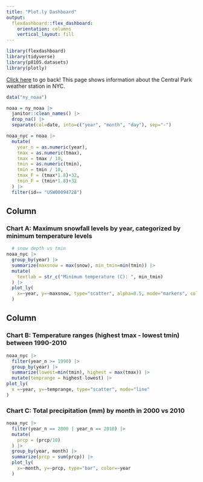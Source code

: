 ```yaml
---
title: "Plot.ly Dashboard"
output: 
  flexdashboard::flex_dashboard:
    orientation: columns
    vertical_layout: fill
---
```


```r
library(flexdashboard)
library(tidyverse)
library(p8105.datasets)
library(plotly)
```

[Click here](index.html) to go back!
This page shows information about the Central Park weather station in NYC.

```r
data("ny_noaa")

noaa = ny_noaa |> 
  janitor::clean_names() |>
  drop_na() |>
  separate(col=date, into=c("year", "month", "day"), sep="-")

noaa_nyc = noaa |>
  mutate(
    year_n = as.numeric(year),
    tmax = as.numeric(tmax),
    tmax = tmax / 10,
    tmin = as.numeric(tmin),
    tmin = tmin / 10,
    tmax_F = (tmax*1.8)+32,
    tmin_F = (tmin*1.8)+32
  ) |>
  filter(id== "USW00094728")
```

Column {data-width=350}
-----------------------------------------------------------------------

### Chart A: Maximum snowfall levels by year, categorized by minimum temperature levels

```r
  # snow depth vs tmin 
noaa_nyc |>
  group_by(year) |> 
  summarize(maxsnow = max(snow), min_tmin=min(tmin)) |>
  mutate(
    textlab = str_c("Minimum temperature (C): ", min_tmin)
  ) |>
  plot_ly(
    x=~year, y=~maxsnow, type="scatter", alpha=0.5, mode="markers", color=~min_tmin, text=~textlab
  )

```

Column {data-width=350}
-----------------------------------------------------------------------

### Chart B: Temperature ranges (highest tmax - lowest tmin) between 1990-2010

```r
noaa_nyc |>
  filter(year_n >= 1990) |>
  group_by(year) |>
  summarize(lowest=min(tmin), highest = max(tmax)) |>
  mutate(temprange = highest-lowest) |>
plot_ly(
  x =~year, y=~temprange, type="scatter", mode="line"
) 
```

### Chart C: Total precipitation (mm) by month in 2000 vs 2010

```r
noaa_nyc |>
  filter(year_n == 2000 | year_n == 2010) |>
  mutate(
    prcp = (prcp/10)
  ) |>
  group_by(year, month) |>
  summarize(prcp = sum(prcp)) |>
  plot_ly(
    x=~month, y=~prcp, type="bar", color=~year
  )

```

